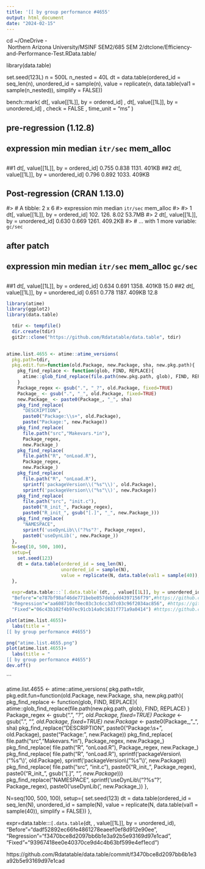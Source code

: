 ---
title: '[[ by group performance #4655'
output: html_document
date: "2024-02-15"
---
cd ~/OneDrive\ -\ Northern\ Arizona\ University/MSINF\ SEM2/685\ SEM\ 2/dtclone/Efficiency-and-Performance-Test.RData.table/



library(data.table)

set.seed(123L)
n = 500L
n_nested = 40L
dt = data.table(ordered_id = seq_len(n),
                unordered_id = sample(n),
                value = replicate(n, data.table(val1 = sample(n_nested)), simplify = FALSE))

bench::mark(
    dt[, value[[1L]], by = ordered_id]
    , dt[, value[[1L]], by = unordered_id]
    , check = FALSE
    , time_unit = "ms" 
)

## pre-regression (1.12.8)

##  expression                             min median `itr/sec` mem_alloc
##  <bch:expr>                           <dbl>  <dbl>     <dbl> <bch:byt>
##1 dt[, value[[1L]], by = ordered_id]   0.755  0.838     1131.     401KB
##2 dt[, value[[1L]], by = unordered_id] 0.796  0.892     1033.     409KB

## Post-regression (CRAN 1.13.0)

#> # A tibble: 2 x 6
#>   expression                               min  median `itr/sec` mem_alloc
#>   <bch:expr>                             <dbl>   <dbl>     <dbl> <bch:byt>
#> 1 dt[, value[[1L]], by = ordered_id]   102.    126.         8.02    53.7MB
#> 2 dt[, value[[1L]], by = unordered_id]   0.630   0.669   1261.     409.2KB
#> # ... with 1 more variable: `gc/sec` <dbl>

## after patch

##  expression                             min median `itr/sec` mem_alloc `gc/sec`
##  <bch:expr>                           <dbl>  <dbl>     <dbl> <bch:byt>    <dbl>
##1 dt[, value[[1L]], by = ordered_id]   0.634  0.691     1358.     401KB     15.0
##2 dt[, value[[1L]], by = unordered_id] 0.651  0.778     1187.     409KB     12.8



```{r}
library(atime)
library(ggplot2)
library(data.table)
```


```{r}

  tdir <- tempfile()
  dir.create(tdir)
  git2r::clone("https://github.com/Rdatatable/data.table", tdir)
  
```


```{r}

atime.list.4655 <- atime::atime_versions(
  pkg.path=tdir,
  pkg.edit.fun=function(old.Package, new.Package, sha, new.pkg.path){
    pkg_find_replace <- function(glob, FIND, REPLACE){
      atime::glob_find_replace(file.path(new.pkg.path, glob), FIND, REPLACE)
    }
    Package_regex <- gsub(".", "_?", old.Package, fixed=TRUE)
    Package_ <- gsub(".", "_", old.Package, fixed=TRUE)
    new.Package_ <- paste0(Package_, "_", sha)
    pkg_find_replace(
      "DESCRIPTION", 
      paste0("Package:\\s+", old.Package),
      paste("Package:", new.Package))
    pkg_find_replace(
      file.path("src","Makevars.*in"),
      Package_regex,
      new.Package_)
    pkg_find_replace(
      file.path("R", "onLoad.R"),
      Package_regex,
      new.Package_)
    pkg_find_replace(
      file.path("R", "onLoad.R"),
      sprintf('packageVersion\\("%s"\\)', old.Package),
      sprintf('packageVersion\\("%s"\\)', new.Package))
    pkg_find_replace(
      file.path("src", "init.c"),
      paste0("R_init_", Package_regex),
      paste0("R_init_", gsub("[.]", "_", new.Package_)))
    pkg_find_replace(
      "NAMESPACE",
      sprintf('useDynLib\\("?%s"?', Package_regex),
      paste0('useDynLib(', new.Package_))
  },
  N=seq(10, 500, 100),
  setup={ 
    set.seed(123)
    dt = data.table(ordered_id = seq_len(N),
                    unordered_id = sample(N),
                    value = replicate(N, data.table(val1 = sample(40)), simplify = FALSE))
  },
  
  expr=data.table:::`[.data.table`(dt, , value[[1L]], by = unordered_id),
  "Before"="e787bf98af46de771bebe057debbdd4397156f79",#https://github.com/Rdatatable/data.table/commit/06c43b102f4b97ec91cb14a0c1631f771a9a0414
  "Regression"="aa608710cf0ec03c3c6cc3d7c03c96f2034ac856", #https://github.com/Rdatatable/data.table/tree/aa608710cf0ec03c3c6cc3d7c03c96f2034ac856
  "Fixed"="06c43b102f4b97ec91cb14a0c1631f771a9a0414") #https://github.com/Rdatatable/data.table/commit/06c43b102f4b97ec91cb14a0c1631f771a9a0414
```


```{r}
plot(atime.list.4655)+
  labs(title = "
[[ by group performance #4655")

png("atime.list.4655.png")
plot(atime.list.4655)+
  labs(title = "
[[ by group performance #4655")
dev.off()

```
```


atime.list.4655 <- atime::atime_versions(
  pkg.path=tdir,
  pkg.edit.fun=function(old.Package, new.Package, sha, new.pkg.path){
    pkg_find_replace <- function(glob, FIND, REPLACE){
      atime::glob_find_replace(file.path(new.pkg.path, glob), FIND, REPLACE)
    }
    Package_regex <- gsub(".", "_?", old.Package, fixed=TRUE)
    Package_ <- gsub(".", "_", old.Package, fixed=TRUE)
    new.Package_ <- paste0(Package_, "_", sha)
    pkg_find_replace(
      "DESCRIPTION", 
      paste0("Package:\\s+", old.Package),
      paste("Package:", new.Package))
    pkg_find_replace(
      file.path("src","Makevars.*in"),
      Package_regex,
      new.Package_)
    pkg_find_replace(
      file.path("R", "onLoad.R"),
      Package_regex,
      new.Package_)
    pkg_find_replace(
      file.path("R", "onLoad.R"),
      sprintf('packageVersion\\("%s"\\)', old.Package),
      sprintf('packageVersion\\("%s"\\)', new.Package))
    pkg_find_replace(
      file.path("src", "init.c"),
      paste0("R_init_", Package_regex),
      paste0("R_init_", gsub("[.]", "_", new.Package_)))
    pkg_find_replace(
      "NAMESPACE",
      sprintf('useDynLib\\("?%s"?', Package_regex),
      paste0('useDynLib(', new.Package_))
  },
  
  N=seq(100, 500, 100),
  setup={ 
    set.seed(123)
    dt = data.table(ordered_id = seq_len(N),
                    unordered_id = sample(N),
                    value = replicate(N, data.table(val1 = sample(40)), simplify = FALSE))
  },
  
  expr=data.table:::`[.data.table`(dt, , value[[1L]], by = unordered_id),
  "Before"="dadf52892ec66fe4861278eaeef0ef8d912e90ee",
  "Regression"="f3470bce8d2097bb6b1e3a92b5e93169d97e1cad", 
  "Fixed"="93967418ee0e40370ce9d4c4b63bf599e4ef1ecd") 

https://github.com/Rdatatable/data.table/commit/f3470bce8d2097bb6b1e3a92b5e93169d97e1cad


